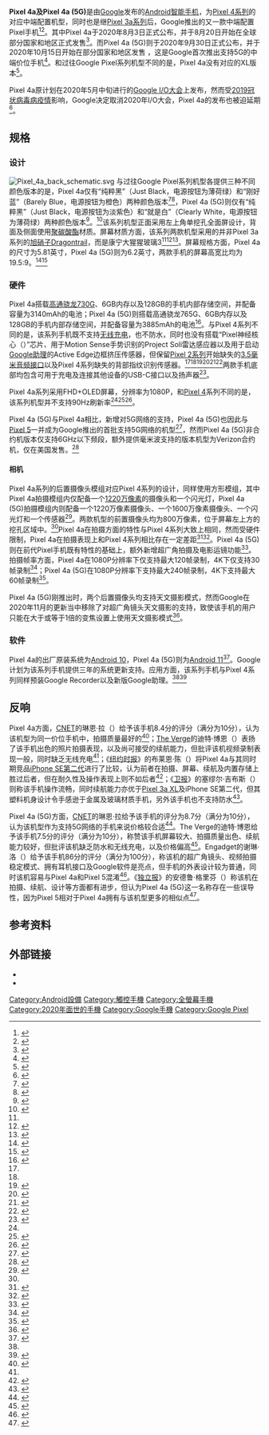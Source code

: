 {{NoteTA
|G1=IT
|1=zh-hans:配置;zh-hant:配置;
}}
{{Infobox mobile phone
| name              = {{ubl|Pixel 4a|Pixel 4a (5G)}}
| codename          = {{ubl|Sunfish（Pixel 4a）<ref name="AD">{{cite web |title=Factory Images for Nexus and Pixel Devices |url=https://developers.google.com/android/images |website=Google Developers |publisher=Google |access-date=2019-05-10 |dead-url=no }}{{cbignore}}</ref>|Bramble（Pixel 4a (5G)）<ref name="AD"/>}}
| logo              = 
| logosize          = 
| image             = Pixel 4a front schematic.svg
| imagesize         = 
| alt               = 
| caption           = Pixel 4a系列正面外观示意图
| brand             = Google
| manufacturer      = [[仁寶|仁寶]]
| slogan            =
| series            = [[Google_Pixel|Pixel]]
| modelnumber       = 
| networks          = [[GSM|GSM]]/[[GSM增强数据率演进|EDGE]]、[[通用移动通讯系统|UMTS]]/[[演进式HSPA|HSPA+]]/[[高速下行分组接入|HSDPA]]、[[EV-DO|CDMA EVDO Rev A]]、[[長期演進技術|LTE]]、[[5G|5G]] Sub-6（仅限Pixel 4a (5G)）、[[毫米波|5G毫米波]]（仅限Pixel 4a (5G) [[Verizon|Verizon]]合约机）
| released          = '''Pixel 4a'''：{{Start date and age|2020|8|3}}<br/>'''Pixel 4a (5G)'''：{{Start date and age|2020|9|30}}
| available         = '''Pixel 4a'''：2020年8月20日（其他国家和地区）、2020年10月1日（英国和法国）、2020年10月17日（印度）<br/>'''Pixel 4a (5G)'''：2020年10月15日（日本）、2020年11月19日（其他国家和地区）
| discontinued      =
| unitssold         =
| unitsshipped      =
| predecessor       = [[Pixel_3a|Pixel 3a]]
| successor         = [[Pixel_5a_(5G)|Pixel 5a (5G)]]
| related           = [[Pixel_4|Pixel 4]]
| type              = [[智能手机|智能手机]]
| form              = [[手機規格#平板式|平板式]]
| size              = {{unbulleted list|'''Pixel 4a'''：<br />高：{{convert|144|mm|in|abbr=on}}<br />宽：{{convert|69.4|mm|in|abbr=on}}<br />厚：{{convert|8.2|mm|in|abbr=on}}|'''Pixel 4a (5G)'''：<br />高：{{convert|153.9|mm|in|abbr=on}}<br />宽：{{convert|74|mm|in|abbr=on}}<br />厚：{{convert|8.2|mm|in|abbr=on}}（非Verizon合约机）或{{convert|8.5|mm|in|abbr=on}}（Verizon合约机）}}
| weight            = {{unbulleted list|'''Pixel 4a'''：{{convert|143|g|oz|abbr=on}}|'''Pixel 4a (5G)'''：{{convert|168|g|oz|abbr=on}}（非Verizon合约机）或{{convert|171|g|oz|abbr=on}}（Verizon合约机）}}
| os                = {{unbulleted list|'''Pixel 4a'''：[[Android|Android]] [[Android_10|10]]，可升级至[[Android_12|Android 12]]|'''Pixel 4a (5G)'''：Android 11，可升级至Android 12}}
| soc               = {{unbulleted list|'''Pixel 4a'''：[[高通|高通]][[高通驍龍|驍龍]][[高通驍龍元件列表|730G]]|'''Pixel 4a (5G)'''：高通驍龍765G}}
| cpu               = {{unbulleted list|'''Pixel 4a'''：2.2 GHz + 1.8 GHz，[[64位元|64位元]][[多核心處理器|多核心處理器]]|'''Pixel 4a (5G)'''：2.4 GHz + 2.2 GHz + 1.8 GHz，64位元多核心處理器}}
| gpu               = {{unbulleted list|'''Pixel 4a'''：[[Adreno|Adreno]] 618|'''Pixel 4a (5G)'''：Adreno 620}}
| modem             = 
| memory            = 6 GB [[移动DDR|LPDDR4X]]
| storage           = 128 [[吉字节|GB]] [[通用闪存存储|UFS]] 2.1
| memory_card       = 无
| battery           = {{unbulleted list|'''Pixel 4a'''：3140 mAh|'''Pixel 4a (5G)'''：3885 mAh}}
| input             = [[USB_Type-C|USB-C]]
| display           = '''Pixel 4a'''：{{convert|5.81|in|mm|abbr=on}} FHD+OLED，2340×1080（19.5:9，443[[每英寸像素|ppi]]）<br/>'''Pixel 4a (5G)'''：{{convert|6.2|in|mm|abbr=on}} FHD+OLED，2340×1080（19.5:9，413[[每英寸像素|ppi]]）<br/>两款机型均配备[[康寧公司|康寧]][[大猩猩玻璃|大猩猩玻璃]]3屏幕
| ext_display       =
| rear_camera       = {{unbulleted list|'''Pixel 4a'''：<br />12.2 [[像素|MP]]，1.4μm像素宽度，f/1.7光圈，广角77°、自动对焦+双像素相位检测、支持光学防抖和电子防抖、[[1080p|1080p]]可拍摄30/60/120[[帧率|帧]]视频、[[720p|720p]]可拍摄30/60/240帧视频、[[4K分辨率|4K]]可拍摄30帧视频|'''Pixel 4a (5G)'''：<br />12.2 [[像素|MP]]，1.4μm像素宽度，f/1.7光圈，广角77° + 16 MP，1.0μm像素宽度，f/2.2光圈，广角107°、自动对焦+双像素相位检测、支持光学防抖和电子防抖、[[1080p|1080p]]可拍摄30/60/120/240[[帧率|帧]]视频、[[4K分辨率|4K]]可拍摄30/60帧视频}}
| front_camera      = 8 MP、f/2.0光圈、广角84°（Pixel 4a）或83°（Pixel 4a (5G)）、固定焦距、[[1080p|1080p]]/[[720p|720p]]/[[480p|480p]]均只可拍摄30帧视频
| sound             = 立体声音响
| connectivity      = [[IEEE_802.11|Wi-Fi 2.4 GHz + 5 GHz 802.11a/b/g/n/ac]]、[[藍牙|Bluetooth® 5.1 + LE]]、[[近場通訊|NFC]]、[[北斗卫星导航系统|北斗]]（美国版除外）、[[伽利略定位系統|Galileo]]、[[格洛纳斯系统|GLONASS]]、[[全球定位系统|GPS]]、[[QZSS|QZSS]]
| other             = {{ubl|18W快速充电|Titan M security module}}
| sar               =
| hac               =
| website           = {{url|store.google.com/product/pixel_4a|Google Pixel 4a}}<br/>{{url|store.google.com/product/pixel_4a_5g|Google Pixel 4a (5G)}}
| references        = <ref name="Specs">{{Cite web|url=https://support.google.com/pixelphone/answer/7158570|title=Pixel phone hardware tech specs|website=Google Support|access-date=2020-08-06|archive-date=2021-08-17|archive-url=https://web.archive.org/web/20210817193311/https://support.google.com/pixelphone/answer/7158570|dead-url=no}}{{cbignore}}</ref>
}}
'''Pixel 4a及Pixel 4a (5G)'''是由[[Google|Google]]发布的[[Android|Android]][[智能手机|智能手机]]，为[[Pixel_4|Pixel 4系列]]的对应中端配置机型，同时也是继[[Pixel_3a|Pixel 3a系列]]后，Google推出的又一款中端配置Pixel手机<ref>{{cite web|url=https://www.androidauthority.com/google-pixel-4a-price-release-date-deals-1142557/|title=Google Pixel 4a price and release date: What you need to know|work=Android Authority|date=2020-08-03|accessdate=2020-08-03|archive-date=2020-08-06|archive-url=https://web.archive.org/web/20200806034137/https://www.androidauthority.com/google-pixel-4a-price-release-date-deals-1142557/|dead-url=no}}</ref><ref>{{cite web|url=https://www.theverge.com/2020/8/3/21352032/google-pixel-5-4a-5g-price-release-date-specs|title=Google announces Pixel 5, Pixel 4A 5G, and Pixel 4A all at once|publisher=The Verge|date=2020-08-03|accessdate=2020-08-03|archive-date=2020-08-03|archive-url=https://web.archive.org/web/20200803150805/https://www.theverge.com/2020/8/3/21352032/google-pixel-5-4a-5g-price-release-date-specs|dead-url=no}}</ref>。其中Pixel 4a于2020年8月3日正式公布，并于8月20日开始在全球部分国家和地区正式发售<ref>{{cite web|url=https://www.businessinsider.com/google-pixel-4a-price|title=Google's new Pixel 4a costs $350, and it's available to preorder now before its full August 20 release|publisher=Business Insider|date=2020-08-03|accessdate=2020-08-03|archive-date=2020-08-04|archive-url=https://web.archive.org/web/20200804093041/https://www.businessinsider.com/google-pixel-4a-price|dead-url=no}}</ref>。而Pixel 4a (5G)则于2020年9月30日正式公布，并于2020年10月15日开始在部分国家和地区发售<!--日版10月15日发售，其他地区要等到11月之后，此处以日版为准-->，这是Google首次推出支持5G的中端价位手机<ref>{{cite web|url=https://www.itmedia.co.jp/mobile/articles/2010/01/news062.html|script-title=ja:「Pixel 4a(5G)」「Pixel 5」が10月15日発売　5G対応、超広角カメラを搭載|publisher=IT Media|date=2020-10-01|accessdate=2020-10-04|archive-date=2020-11-01|archive-url=https://web.archive.org/web/20201101014420/https://www.itmedia.co.jp/mobile/articles/2010/01/news062.html|dead-url=no}}</ref>。和过往Google Pixel系列机型不同的是，Pixel 4a没有对应的XL版本<ref name="engadget20200803">{{cite web|url=https://www.engadget.com/pixel-4a-5g-pixel-5-5g-fall-2020-499-150004696.html|title=Google will release 5G versions of the Pixel 4a and Pixel 5 in the fall|publisher=[[Engadget|Engadget]]|date=2020-08-03|accessdate=2020-08-04|archive-date=2020-08-06|archive-url=https://web.archive.org/web/20200806053114/https://www.engadget.com/pixel-4a-5g-pixel-5-5g-fall-2020-499-150004696.html|dead-url=no}}</ref>。

Pixel 4a原计划在2020年5月中旬进行的[[Google_I/O|Google I/O大会]]上发布，然而受[[2019冠状病毒病疫情|2019冠状病毒病疫情]]影响，Google决定取消2020年I/O大会，Pixel 4a的发布也被迫延期<ref>{{cite web|url=https://www.thestar.com.my/tech/tech-news/2020/08/04/google-debuts-us349-pixel-4a-after-pandemic-delay|title=Google debuts US$349 Pixel 4a after pandemic delay|publisher=The Star|date=2020-08-04|accessdate=2020-08-04|archiveurl=https://web.archive.org/web/20200806062638/https://www.thestar.com.my/tech/tech-news/2020/08/04/google-debuts-us349-pixel-4a-after-pandemic-delay|archivedate=2020-08-06|dead-url=no}}</ref>。

== 规格 ==
=== 设计 ===
[[File:Pixel_4a_back_schematic.svg|thumb]]
与过往Google Pixel系列机型各提供三种不同颜色版本的是，Pixel 4a仅有“纯粹黑”（Just Black，电源按钮为薄荷绿）和“刚好蓝”（Barely Blue，电源按钮为橙色）两种颜色版本<ref>{{cite web|url=https://www.androidpolice.com/2020/08/03/the-pixel-4a-will-come-in-just-one-color-black/|title=The Pixel 4a will come in just one color — black|work=Android Police|date=2020-08-03|accessdate=2020-08-03|archive-date=2020-08-20|archive-url=https://web.archive.org/web/20200820170206/https://www.androidpolice.com/2020/08/03/the-pixel-4a-will-come-in-just-one-color-black/|dead-url=no}}</ref><ref>{{cite web|url=https://www.theverge.com/2020/11/16/21570019/google-pixel-4a-barely-baby-blue-limited-edition|title=The baby blue Google Pixel 4A is real, and you can buy one right now|publisher=The Verge|date=2020-11-16|accessdate=2020-11-17|archive-date=2020-12-28|archive-url=https://web.archive.org/web/20201228053357/https://www.theverge.com/2020/11/16/21570019/google-pixel-4a-barely-baby-blue-limited-edition|dead-url=no}}</ref>，Pixel 4a (5G)则仅有“纯粹黑”（Just Black，电源按钮为淡紫色）和“就是白”（Clearly White，电源按钮为薄荷绿）两种颜色版本<ref name="androidauthority20200930-1">{{cite web|url=https://www.androidauthority.com/google-pixel-4a-5g-1139376/|title=Google Pixel 4a 5G buyer's guide: Know before you buy|work=Android Authority|date=2020-09-30|accessdate=2020-10-04|archive-date=2021-01-31|archive-url=https://web.archive.org/web/20210131192153/https://www.androidauthority.com/google-pixel-4a-5g-1139376/|dead-url=no}}</ref>。<ref>{{cite web|url=https://www.theverge.com/2021/1/7/22219305/google-pixel-4a-5g-unlocked-white-price-specs-release-date|title=Google’s unlocked Pixel 4A 5G will soon be available in white|publisher=The Verge|date=2021-01-07|accessdate=2021-01-27|archive-date=2021-02-02|archive-url=https://web.archive.org/web/20210202023944/https://www.theverge.com/2021/1/7/22219305/google-pixel-4a-5g-unlocked-white-price-specs-release-date|dead-url=no}}</ref>该系列机型正面采用左上角单挖孔全面屏设计，背面及侧面使用[[聚碳酸酯|聚碳酸酯]]材质。屏幕材质方面，该系列两款机型采用的并非Pixel 3a系列的[[旭硝子|旭硝子]]Dragontrail，而是康宁大猩猩玻璃3<ref name="androidauthority20200930-1"/><ref>{{cite web|url=https://zeenews.india.com/technology/google-unveils-its-first-5g-phones-pixel-4a-and-pixel-5-at-499-2300349.html|title=Pixel 4a and Pixel 5: Google unveils its first 5G phones at $499|publisher=Zee News|date=2020-08-03|accessdate=2020-08-04|archiveurl=https://web.archive.org/web/20200806050748/https://zeenews.india.com/technology/google-unveils-its-first-5g-phones-pixel-4a-and-pixel-5-at-499-2300349.html|archivedate=2020-08-06|dead-url=no}}</ref><ref name="androidpolice20200803-2">{{cite web|url=https://www.androidpolice.com/2020/08/03/pixel-4a-vs-pixel-3a-whats-new-in-googles-2020-budget-phone/|title=Pixel 4a vs. Pixel 3a: What's new in Google's 2020 budget phone?|work=Android Police|date=2020-08-03|accessdate=2020-08-04}}</ref>。屏幕规格方面，Pixel 4a的尺寸为5.81英寸，Pixel 4a (5G)则为6.2英寸，两款手机的屏幕高宽比均为19.5:9。<ref name="androidauthority20200803-1">{{cite web|url=https://www.androidauthority.com/google-pixel-4a-1047299/|title=Google Pixel 4a is here: Your buying guide|work=Android Authority|date=2020-08-03|accessdate=2020-08-04|archive-date=2020-08-05|archive-url=https://web.archive.org/web/20200805041519/https://www.androidauthority.com/google-pixel-4a-1047299/|dead-url=no}}</ref><ref>{{cite web|url=https://www.androidcentral.com/google-pixel-4a-5g-vs-pixel-4a|title=Google Pixel 4a 5G vs. Pixel 4a: Which should you buy?|work=Android Central|date=2020-10-03|accessdate=2020-10-04|archive-date=2021-01-04|archive-url=https://web.archive.org/web/20210104182331/https://www.androidcentral.com/google-pixel-4a-5g-vs-pixel-4a|dead-url=no}}</ref>

=== 硬件 ===
Pixel 4a搭载[[高通驍龍元件列表#Snapdragon_710/712/720G/730/730G|高通骁龙730G]]、6GB内存以及128GB的手机内部存储空间，并配备容量为3140mAh的电池；Pixel 4a (5G)则搭载高通骁龙765G、6GB内存以及128GB的手机内部存储空间，并配备容量为3885mAh的电池<ref>{{cite web|url=https://www.theverge.com/2020/9/30/21459661/google-pixel-4a-5g-price-features-release-date-announcement|title=Google announces Pixel 4A 5G with larger 6.2-inch display for $499|publisher=The Verge|date=2020-09-30|accessdate=2020-10-04|archive-date=2021-01-18|archive-url=https://web.archive.org/web/20210118191718/https://www.theverge.com/2020/9/30/21459661/google-pixel-4a-5g-price-features-release-date-announcement|dead-url=no}}</ref>。与Pixel 4系列不同的是，该系列手机既不支持[[Qi_(無線充電標準)|无线充电]]，也不防水，同时也没有搭载“Pixel神经核心（{{lang|en|Pixel Neural Core}}）”芯片、用于Motion Sense手势识别的Project Soli雷达感应器以及用于启动[[Google助理|Google助理]]的Active Edge边框挤压传感器，但保留[[Pixel_2|Pixel 2系列]]开始缺失的[[TRS端子|3.5毫米音频接口]]以及Pixel 4系列缺失的背部指纹识别传感器。<ref name="androidauthority20200930-1"/><ref name="androidauthority20200803-1"/><ref>{{cite web|url=https://www.cnet.com/news/pixel-4a-specs-vs-pixel-3a-vs-pixel-4-vs-pixel-4-xl-whats-new-and-different/|title=Pixel 4A specs vs. Pixel 3A vs. Pixel 4 vs. Pixel 4 XL: What's new and different?|publisher=CNet|date=2020-08-03|accessdate=2020-08-04|archive-date=2020-08-04|archive-url=https://web.archive.org/web/20200804143610/https://www.cnet.com/news/pixel-4a-specs-vs-pixel-3a-vs-pixel-4-vs-pixel-4-xl-whats-new-and-different/|dead-url=no}}</ref><ref>{{cite web|url=https://mobilesyrup.com/2020/09/30/pixel-5-4a-5g-comparison-2019-pixel-4-series/|title=Here's how the Pixel 5 and 4a 5G compare to 2019's Pixel 4 series|work=Mobile Syrup|date=2020-09-30|accessdate=2020-10-04|archive-date=2021-01-14|archive-url=https://web.archive.org/web/20210114034659/https://mobilesyrup.com/2020/09/30/pixel-5-4a-5g-comparison-2019-pixel-4-series/|dead-url=no}}</ref><ref>{{cite web|url=https://www.androidpolice.com/2020/10/01/pixel-neural-core-is-no-more/|title=Google confirms that the Pixel 5 doesn't have the Pixel Neural Core|work=Android Police|date=2020-10-01|accessdate=2020-10-04|archive-date=2020-11-02|archive-url=https://web.archive.org/web/20201102045916/https://www.androidpolice.com/2020/10/01/pixel-neural-core-is-no-more/|dead-url=no}}</ref><ref>{{cite web|url=https://www.wired.com/story/google-pixel-5-pixel-4a-5g/|title=The Pixel 5 Is Banking on Its Price and Simplicity|work=Wired|date=2020-09-30|accessdate=2020-10-04|archive-date=2021-01-09|archive-url=https://web.archive.org/web/20210109211103/https://www.wired.com/story/google-pixel-5-pixel-4a-5g/|dead-url=no}}</ref>两款手机底部均包含可用于充电及连接其他设备的USB-C接口以及扬声器<ref name="androidauthority20200803-2">{{cite web|url=https://www.androidauthority.com/google-pixel-4a-review-1140618/|title=Google Pixel 4a review: Google's best phone in years|work=Android Authority|date=2020-08-03|accessdate=2020-08-04|archive-date=2020-08-04|archive-url=https://web.archive.org/web/20200804012731/https://www.androidauthority.com/google-pixel-4a-review-1140618/|dead-url=no}}</ref>。

Pixel 4a系列采用FHD+OLED屏幕，分辨率为1080P，和[[Pixel_4|Pixel 4]]系列不同的是，该系列机型并不支持90Hz刷新率<ref name="androidauthority20200803-1"/><ref>{{cite web|url=https://www.cnn.com/2020/08/03/cnn-underscored/google-pixel-4a-review/index.html|title=The $349 Pixel 4a shines with a sharp display, smooth performance and an impressive camera|publisher=[[CNN|CNN]]|date=2020-08-03|accessdate=2020-08-04|archiveurl=https://web.archive.org/web/20200806105857/https://www.cnn.com/2020/08/03/cnn-underscored/google-pixel-4a-review/index.html|archivedate=2020-08-06|dead-url=no}}</ref><ref name="androidauthority20200930-2">{{cite web|url=https://www.androidauthority.com/google-pixel-5-vs-pixel-4a-5g-vs-pixel-4a-1163131/|title=Google Pixel 5 vs Pixel 4a 5G vs Pixel 4a: Which should you buy?|work=Android Authority|date=2020-09-30|accessdate=2020-10-04|archive-date=2020-12-17|archive-url=https://web.archive.org/web/20201217010916/https://www.androidauthority.com/google-pixel-5-vs-pixel-4a-5g-vs-pixel-4a-1163131/|dead-url=no}}</ref>。

Pixel 4a (5G)与Pixel 4a相比，新增对5G网络的支持，Pixel 4a (5G)也因此与[[Pixel_5|Pixel 5]]一并成为Google推出的首批支持5G网络的机型<ref>{{cite web|url=https://www.cnet.com/news/pixel-5-4a-5g-unveiled-google-officially-joins-5g-game-with-new-premium-flagship-and-midtier-phones/|title=Pixel 5 unveiled: Google officially joins the 5G game with new flagship phone|work=CNet|date=2020-10-01|accessdate=2020-10-04|archive-date=2021-02-05|archive-url=https://web.archive.org/web/20210205003409/https://www.cnet.com/news/pixel-5-4a-5g-unveiled-google-officially-joins-5g-game-with-new-premium-flagship-and-midtier-phones/|dead-url=no}}</ref>，然而Pixel 4a (5G)非合约机版本仅支持6GHz以下频段，额外提供毫米波支持的版本机型为Verizon合约机，仅在美国发售。<ref>{{cite web|url=https://www.androidpolice.com/2020/09/30/here-are-the-5g-networks-your-pixel-5-or-pixel-4a-5g-can-use/|title=Here are the 5G networks your Pixel 5 or Pixel 4a 5G can use|work=Android Police|date=2020-09-30|accessdate=2020-10-04|archive-date=2020-10-03|archive-url=https://web.archive.org/web/20201003111959/https://www.androidpolice.com/2020/09/30/here-are-the-5g-networks-your-pixel-5-or-pixel-4a-5g-can-use/|dead-url=no}}</ref>

==== 相机 ====
Pixel 4a系列的后置摄像头模组对应Pixel 4系列的设计，同样使用方形模组，其中Pixel 4a拍摄模组内仅配备一个[[像素#兆畫素/百万畫素|1220万像素]]的摄像头和一个闪光灯，Pixel 4a (5G)拍摄模组内则配备一个1220万像素摄像头、一个1600万像素摄像头、一个闪光灯和一个传感器<ref>{{cite web|url=https://www.cnet.com/news/pixel-4a-5g-is-the-unusual-500-phone-that-gives-you-5g-without-skimping-on-the-camera/|title=
Pixel 4A 5G is the unusual $500 phone that gives you 5G without skimping on the camera|work=CNet|date=2020-10-02|accessdate=2020-10-04}}</ref>。两款机型的前置摄像头均为800万像素，位于屏幕左上方的挖孔区域中。<ref name="androidpolice20200803-2"/>Pixel 4a在拍摄方面的特性与Pixel 4系列大致上相同，然而受硬件限制，Pixel 4a在拍摄表现上和Pixel 4系列相比存在一定差距<ref>{{cite web|url=https://www.androidpolice.com/2020/08/03/google-pixel-4a-vs-pixel-4-camera-comparison-is-there-a-difference/|title=Google Pixel 4a vs Pixel 4 camera comparison: Is there a difference?|work=Android Police|date=2020-08-03|accessdate=2020-08-03|archive-date=2020-08-03|archive-url=https://web.archive.org/web/20200803172021/https://www.androidpolice.com/2020/08/03/google-pixel-4a-vs-pixel-4-camera-comparison-is-there-a-difference/|dead-url=no}}</ref><ref name="theverge">{{cite web|url=https://www.theverge.com/21351770/google-pixel-4a-review-camera-specs-price|title=Pixel 4A review: Google's smartphone camera for $349|publisher=The Verge|date=2020-08-03|accessdate=2020-08-04|archive-date=2020-08-04|archive-url=https://web.archive.org/web/20200804010753/https://www.theverge.com/21351770/google-pixel-4a-review-camera-specs-price|dead-url=no}}</ref>。Pixel 4a (5G)则在前代Pixel手机既有特性的基础上，额外新增超广角拍摄及电影运镜功能<ref>{{cite web|url=https://techcrunch.com/2020/09/30/pixel-5-and-4a-5g-get-the-same-improved-cameras-with-rear-ultrawide-lens-night-sight-portraits-and-more/|title=Pixel 5 and 4a 5g get the same, improved cameras with rear ultrawide lens, Night Sight portraits and more|work=TechCrunch|date=2020-09-30|accessdate=2020-10-04|archive-date=2021-01-18|archive-url=https://web.archive.org/web/20210118052319/https://techcrunch.com/2020/09/30/pixel-5-and-4a-5g-get-the-same-improved-cameras-with-rear-ultrawide-lens-night-sight-portraits-and-more/|dead-url=no}}</ref>。拍摄帧率方面，Pixel 4a在1080P分辨率下仅支持最大120帧录制，4K下仅支持30帧录制<ref>{{cite web|url=https://www.businessinsider.com/google-pixel-4a-review|title=Google's latest $350 Pixel 4a makes the idea of spending $1,000 on a smartphone completely ridiculous|publisher=Business Insider|date=2020-08-03|accessdate=2020-10-04|archive-date=2021-02-05|archive-url=https://web.archive.org/web/20210205173525/https://www.businessinsider.com/google-pixel-4a-review|dead-url=no}}</ref>；Pixel 4a (5G)在1080P分辨率下支持最大240帧录制，4K下支持最大60帧录制<ref>{{cite web|url=https://9to5google.com/2020/09/30/pixel-4a-5g-launch/|title=Google Pixel 4a 5G officially launches w/ 5G connectivity, $499 price|work=9to5Google|date=2020-09-30|accessdate=2020-10-04|archive-date=2021-01-17|archive-url=https://web.archive.org/web/20210117185452/https://9to5google.com/2020/09/30/pixel-4a-5g-launch/|dead-url=no}}</ref>。

Pixel 4a (5G)刚推出时，两个后置摄像头均支持天文摄影模式，然而Google在2020年11月的更新当中移除了对超广角镜头天文摄影的支持，致使该手机的用户只能在大于或等于1倍的变焦设置上使用天文摄影模式<ref>{{cite web|url=https://www.theverge.com/2020/12/28/22203782/google-removes-wide-angle-astrophotography-pixel-4a-5g-5|title=Google inexplicably takes away wide-angle astrophotography from Pixel phones|publisher=The Verge|date=2020-12-28|accessdate=2020-12-31|archive-date=2021-01-26|archive-url=https://web.archive.org/web/20210126190233/https://www.theverge.com/2020/12/28/22203782/google-removes-wide-angle-astrophotography-pixel-4a-5g-5|dead-url=no}}</ref>。

=== 软件 ===
Pixel 4a的出厂原装系统为[[Android_10|Android 10]]，Pixel 4a (5G)则为[[Android_11|Android 11]]<ref>{{cite web|url=https://technave.com/gadget/Google-Pixel-5-and-4a-5G-released-First-phones-to-run-on-Android-11-starting-from-RM2074-21113.html|title=Google Pixel 5 and 4a 5G released: First phones to run on Android 11 starting from|work=TechNave|date=2020-10-01|accessdate=2020-10-04}}</ref>。Google计划为该系列手机提供三年的系统更新支持。应用方面，该系列手机与Pixel 4系列同样预装Google Recorder以及新版Google助理。<ref name="androidauthority20200803-2"/><ref>{{cite web|url=https://blog.google/products/pixel/new-5g-pixels-more-helpful-features/|title=Pixel 4a (5G) and Pixel 5 pack 5G speeds and so much more|work=Google Blog|date=2020-09-30|accessdate=2020-10-04|archive-date=2021-02-04|archive-url=https://web.archive.org/web/20210204170550/https://blog.google/products/pixel/new-5g-pixels-more-helpful-features|dead-url=no}}</ref>

== 反响 ==
Pixel 4a方面，[[CNET|CNET]]的琳恩·拉（{{lang|en|Lynn La}}）给予该手机8.4分的评分（满分为10分），认为该机型为同一价位手机中，拍摄质量最好的<ref>{{cite web|url=https://www.cnet.com/news/google-pixel-4a-in-depth-review-best-budget-phone-camera-and-headphone-jack/|title=Review: Pixel 4A officially has the best camera for the money|publisher=CNet|date=2020-08-08|accessdate=2020-08-10|archive-date=2020-08-11|archive-url=https://web.archive.org/web/20200811173508/https://www.cnet.com/news/google-pixel-4a-in-depth-review-best-budget-phone-camera-and-headphone-jack/|dead-url=no}}</ref>；[[The_Verge|The Verge]]的迪特·博恩（{{lang|en|Dieter Bohn}}）表扬了该手机出色的照片拍摄表现，以及尚可接受的续航能力，但批评该机视频录制表现一般，同时缺乏无线充电<ref name="theverge"/>；《[[纽约时报|纽约时报]]》的布莱恩·陈（{{lang|en|Brian Chen}}）将Pixel 4a与其同时期竞品[[iPhone_SE_(第二代)|iPhone SE第二代]]进行了比较，认为前者在拍摄、屏幕、续航及内置存储上胜过后者，但在耐久性及操作表现上则不如后者<ref>{{cite web|url=https://www.nytimes.com/2020/08/03/technology/personaltech/google-pixel-4a-review.html|title=Google Pixel 4A Review: At $350, a Win for Those on a Budget|publisher=The New York Times|date=2020-08-03|accessdate=2020-08-10|archiveurl=https://web.archive.org/web/20200804050940/https://www.nytimes.com/2020/08/03/technology/personaltech/google-pixel-4a-review.html|archivedate=2020-08-04|dead-url=no}}</ref>；《[[卫报|卫报]]》的塞缪尔·吉布斯（{{lang|en|Samuel Gibbs}}）则称该手机操作流畅，同时续航能力亦优于[[Pixel_3a_XL|Pixel 3a XL]]及iPhone SE第二代，但其塑料机身设计令手感逊于金属及玻璃材质手机，另外该手机也不支持防水<ref>{{cite web|url=https://www.theguardian.com/technology/2020/aug/04/pixel-4a-review-the-best-phone-google-has-made-in-years-camera-battery|title=Pixel 4a review: the best phone Google has made in years|publisher=The Guardian|date=2020-08-04|accessdate=2020-08-10|archiveurl=https://web.archive.org/web/20200804063527/https://www.theguardian.com/technology/2020/aug/04/pixel-4a-review-the-best-phone-google-has-made-in-years-camera-battery|archivedate=2020-08-04|dead-url=no}}</ref>。

Pixel 4a (5G)方面，[[CNET|CNET]]的琳恩·拉给予该手机的评分为8.7分（满分为10分），认为该机型作为支持5G网络的手机来说价格较合适<ref>{{cite web|url=https://www.cnet.com/news/google-pixel-4a-5g-review-affordable-smartphone-499-dollars/|title=Pixel 4A 5G review: If you want affordable 5G, you want this phone|publisher=CNet|date=2020-10-15|accessdate=2020-10-16|archive-date=2020-10-16|archive-url=https://web.archive.org/web/20201016124352/https://www.cnet.com/news/google-pixel-4a-5g-review-affordable-smartphone-499-dollars/|dead-url=no}}</ref>。The Verge的迪特·博恩给予该手机7.5分的评分（满分为10分），称赞该手机屏幕较大、拍摄质量出色、续航能力较好，但批评该机缺乏防水和无线充电，以及价格偏高<ref>{{cite web|url=https://www.theverge.com/21514296/google-pixel-4a-5g-review-camera-speed-video|title=Google Pixel 4A 5G review: more than just a bigger budget phone|publisher=The Verge|date=2020-10-14|accessdate=2020-10-16|archive-date=2021-01-28|archive-url=https://web.archive.org/web/20210128100940/https://www.theverge.com/21514296/google-pixel-4a-5g-review-camera-speed-video|dead-url=no}}</ref>。Engadget的谢琳·洛（{{lang|en|Cherlynn Low}}）给予该手机86分的评分（满分为100分），称该机的超广角镜头、视频拍摄稳定模式、拥有耳机接口及Google软件是亮点，但手机的外表设计较为普通，同时该机容易与Pixel 4a和Pixel 5混淆<ref>{{cite web|url=https://www.engadget.com/pixel-4a-5g-review-camera-samples-specs-price-150053038.html|title=Pixel 4a 5G review: Good, but you can do even better|publisher=Engadget|date=2020-10-14|accessdate=2020-10-16|archive-date=2021-01-25|archive-url=https://web.archive.org/web/20210125115100/https://www.engadget.com/pixel-4a-5g-review-camera-samples-specs-price-150053038.html|dead-url=no}}</ref>。《[[独立报|独立报]]》的安德鲁·格里芬（{{lang|en|Andrew Griffin}}）称该机在拍摄、续航、设计等方面都有进步，但认为Pixel 4a (5G)这一名称存在一些误导性，因为Pixel 5相对于Pixel 4a拥有与该机型更多的相似点<ref>{{cite web|url=https://www.independent.co.uk/life-style/gadgets-and-tech/google-pixel-5-4a-5g-review-should-i-buy-features-specs-b1040064.html|title=Google Pixel 5 and 4A with 5G review: Humble upgrades make for a grand phone|publisher=The Independent|date=2020-10-15|accessdate=2020-10-16|archiveurl=https://web.archive.org/web/20210118124731/https://www.independent.co.uk/life-style/gadgets-and-tech/google-pixel-5-4a-5g-review-should-i-buy-features-specs-b1040064.html|archivedate=2021-01-18|dead-url=no}}</ref>。

== 参考资料 ==
{{Reflist|2}}

== 外部链接 ==
* {{Official website|https://store.google.com/product/pixel_4a|Pixel 4a}}
* {{Official website|https://store.google.com/product/pixel_4a_5g|Pixel 4a (5G)}}

{{Google Pixel}}
{{Android}}
{{Google Inc.}}
[[Category:Android設備|Category:Android設備]]
[[Category:觸控手機|Category:觸控手機]]
[[Category:全螢幕手機|Category:全螢幕手機]]
[[Category:2020年面世的手機|Category:2020年面世的手機]]
[[Category:Google手機|Category:Google手機]]
[[Category:Google_Pixel|Category:Google Pixel]]